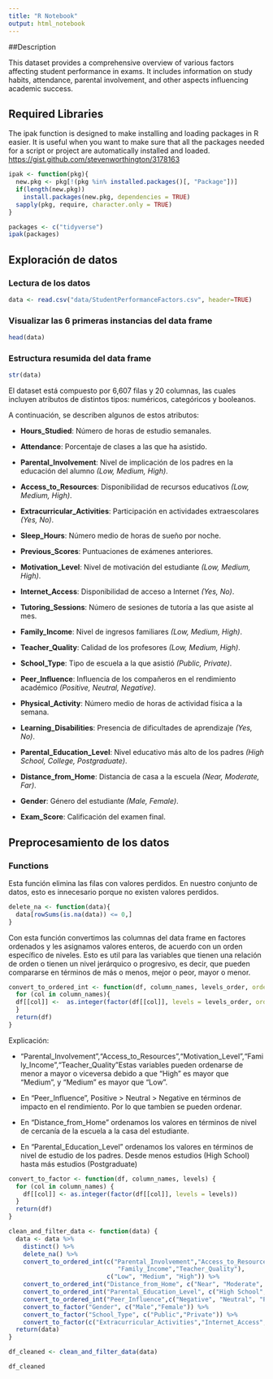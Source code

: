 ```yaml
---
title: "R Notebook"
output: html_notebook
---
```


##Description

This dataset provides a comprehensive overview of various factors affecting student performance in exams. It includes information on study habits, attendance, parental involvement, and other aspects influencing academic success.

## Required Libraries

The ipak function is designed to make installing and loading packages in R easier. It is useful when you want to make sure that all the packages needed for a script or project are automatically installed and loaded. <https://gist.github.com/stevenworthington/3178163>

```r
ipak <- function(pkg){
  new.pkg <- pkg[!(pkg %in% installed.packages()[, "Package"])]
  if(length(new.pkg))
    install.packages(new.pkg, dependencies = TRUE)
  sapply(pkg, require, character.only = TRUE)
}

packages <- c("tidyverse")
ipak(packages)
```

## Exploración de datos

### Lectura de los datos

```r
data <- read.csv("data/StudentPerformanceFactors.csv", header=TRUE)
```

### Visualizar las 6 primeras instancias del data frame

```r
head(data)
```

### Estructura resumida del data frame

```r
str(data)
```

El dataset está compuesto por 6,607 filas y 20 columnas, las cuales incluyen atributos de distintos tipos: numéricos, categóricos y booleanos.

A continuación, se describen algunos de estos atributos:

-   **Hours_Studied**: Número de horas de estudio semanales.

-   **Attendance**: Porcentaje de clases a las que ha asistido.

-   **Parental_Involvement**: Nivel de implicación de los padres en la educación del alumno *(Low, Medium, High)*.

-   **Access_to_Resources**: Disponibilidad de recursos educativos *(Low, Medium, High)*.

-   **Extracurricular_Activities**: Participación en actividades extraescolares *(Yes, No)*.

-   **Sleep_Hours**: Número medio de horas de sueño por noche.

-   **Previous_Scores**: Puntuaciones de exámenes anteriores.

-   **Motivation_Level**: Nivel de motivación del estudiante *(Low, Medium, High)*.

-   **Internet_Access**: Disponibilidad de acceso a Internet *(Yes, No)*.

-   **Tutoring_Sessions**: Número de sesiones de tutoría a las que asiste al mes.

-   **Family_Income**: Nivel de ingresos familiares *(Low, Medium, High)*.

-   **Teacher_Quality**: Calidad de los profesores *(Low, Medium, High)*.

-   **School_Type**: Tipo de escuela a la que asistió *(Public, Private)*.

-   **Peer_Influence**: Influencia de los compañeros en el rendimiento académico *(Positive, Neutral, Negative)*.

-   **Physical_Activity**: Número medio de horas de actividad física a la semana.

-   **Learning_Disabilities**: Presencia de dificultades de aprendizaje *(Yes, No)*.

-   **Parental_Education_Level**: Nivel educativo más alto de los padres *(High School, College, Postgraduate)*.

-   **Distance_from_Home**: Distancia de casa a la escuela *(Near, Moderate, Far)*.

-   **Gender**: Género del estudiante *(Male, Female)*.

-   **Exam_Score**: Calificación del examen final.


## Preprocesamiento de los datos

### Functions

Esta función elimina las filas con valores perdidos. En nuestro conjunto de datos, esto es innecesario porque no existen valores perdidos.

```r
delete_na <- function(data){
  data[rowSums(is.na(data)) <= 0,]
}
```

Con esta función convertimos las columnas del data frame en factores ordenados y les asignamos valores enteros, de acuerdo con un orden específico de niveles. Esto es util para las variables que tienen una relación de orden o tienen un nivel jerárquico o progresivo, es decir, que pueden compararse en términos de más o menos, mejor o peor, mayor o menor.

```r
convert_to_ordered_int <- function(df, column_names, levels_order, ordered=TRUE){
  for (col in column_names){
  df[[col]] <-  as.integer(factor(df[[col]], levels = levels_order, ordered = ordered))
  }
  return(df)
}
```

Explicación:

- "Parental_Involvement","Access_to_Resources","Motivation_Level","Family_Income","Teacher_Quality"Estas variables pueden ordenarse de menor a mayor o viceversa debido a que "High" es mayor que "Medium", y "Medium" es mayor que "Low".

- En "Peer_Influence", Positive > Neutral > Negative en términos de impacto en el rendimiento. Por lo que tambien se pueden ordenar.

- En "Distance_from_Home" ordenamos los valores en términos de nivel de cercanía de la escuela a la casa del estudiante.

- En "Parental_Education_Level" ordenamos los valores en términos de nivel de estudio de los padres. Desde menos estudios (High School) hasta más estudios (Postgraduate)


```r
convert_to_factor <- function(df, column_names, levels) {
  for (col in column_names) {
    df[[col]] <- as.integer(factor(df[[col]], levels = levels))
  }
  return(df)
}
```


```r
clean_and_filter_data <- function(data) {
  data <- data %>%
    distinct() %>%
    delete_na() %>%
    convert_to_ordered_int(c("Parental_Involvement","Access_to_Resources","Motivation_Level",
                              "Family_Income","Teacher_Quality"),
                           c("Low", "Medium", "High")) %>%
    convert_to_ordered_int("Distance_from_Home", c("Near", "Moderate", "Far")) %>%
    convert_to_ordered_int("Parental_Education_Level", c("High School", "College", "Postgraduate")) %>%
    convert_to_ordered_int("Peer_Influence",c("Negative", "Neutral", "Positive")) %>%
    convert_to_factor("Gender", c("Male","Female")) %>%
    convert_to_factor("School_Type", c("Public","Private")) %>%
    convert_to_factor(c("Extracurricular_Activities","Internet_Access","Learning_Disabilities"), c("No","Yes"))
  return(data)
}
```

```r
df_cleaned <- clean_and_filter_data(data)
```

```r
df_cleaned
```



















